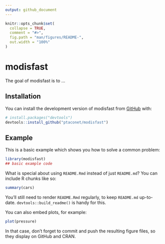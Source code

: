 ```yaml
---
output: github_document
---
```


<!-- README.md is generated from README.Rmd. Please edit that file -->

```r
knitr::opts_chunk$set(
  collapse = TRUE,
  comment = "#>",
  fig.path = "man/figures/README-",
  out.width = "100%"
)
```

# modisfast

<!-- badges: start -->
<!-- badges: end -->

The goal of modisfast is to ...

## Installation

You can install the development version of modisfast from [GitHub](https://github.com/) with:

``` r
# install.packages("devtools")
devtools::install_github("ptaconet/modisfast")
```

## Example

This is a basic example which shows you how to solve a common problem:

```r
library(modisfast)
## basic example code
```

What is special about using `README.Rmd` instead of just `README.md`? You can include R chunks like so:

```r
summary(cars)
```

You'll still need to render `README.Rmd` regularly, to keep `README.md` up-to-date. `devtools::build_readme()` is handy for this.

You can also embed plots, for example:

```r
plot(pressure)
```

In that case, don't forget to commit and push the resulting figure files, so they display on GitHub and CRAN.
